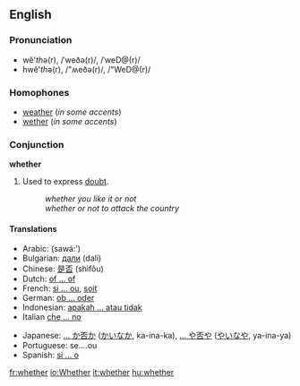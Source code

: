 ==English==

{{rank|during|several|either|338|whether|city|held|help}}

===Pronunciation===
*wĕ'<i>th</i>ə(r), /ˈweðə(r)/, /ˈweD@(r)/
*hwĕ'<i>th</i>ə(r), /"ʍeðə(r)/, /"WeD@(r)/

===Homophones===
*[[weather]] (''in some accents'')
*[[wether]] (''in some accents'')

===Conjunction===
'''whether'''
# Used to express [[doubt]].
#:''whether you like it or not''
#:''whether or not to attack the country''

====Translations====
{{top}}
*Arabic: {{ARchar|[[سواء]]}} (sawá:’)
*Bulgarian: [[дали]] (dali)
*Chinese: [[是否]] (shìfǒu)
*Dutch: [[of ... of]]
*French: [[si ... ou]], [[soit]]
*German: [[ob ... oder]]
*Indonesian: [[apakah ... atau tidak]]
*Italian [[che ... no]]
{{mid}}
*Japanese: [[... か否か]] ([[かいなか]], ka-ina-ka), [[... や否や]] ([[やいなや]], ya-ina-ya)
*Portuguese: se....ou
*Spanish: [[si ... o]]
{{bottom}}

[[fr:whether]]
[[io:Whether]]
[[it:whether]]
[[hu:whether]]